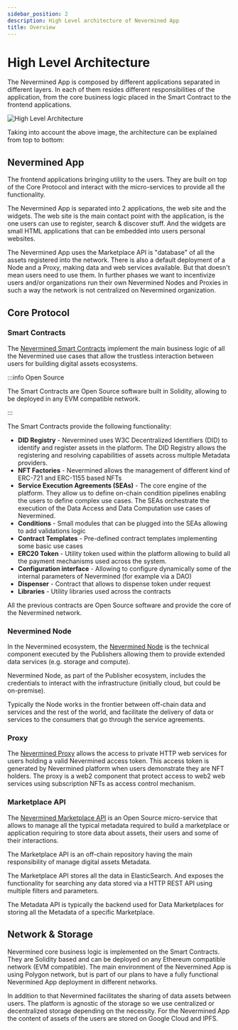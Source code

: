 ```yaml
---
sidebar_position: 2
description: High Level architecture of Nevermined App
title: Overview
---
```


# High Level Architecture

The Nevermined App is composed by different applications separated in different layers. 
In each of them resides different responsibilities of the application, from the core business logic placed in the Smart Contract to the frontend applications.

![High Level Architecture](../images/architecture/Nevermined_Stack.png)

Taking into account the above image, the architecture can be explained from top to bottom:

## Nevermined App

The frontend applications bringing utility to the users. They are built on top of the Core Protocol and interact with the micro-services to provide all the functionality.

The Nevermined App is separated into 2 applications, the web site and the widgets. The web site is the main contact point with the application, is the one users can use to register, search & discover stuff. And the widgets are small HTML applications that can be embedded into users personal websites.

The Nevermined App uses the Marketplace API is "database" of all the assets registered into the network. There is also a default deployment of a Node and a Proxy, making data and web services available. But that doesn't mean users need to use them. In further phases we want to incentivize users and/or organizations run their own Nevermined Nodes and Proxies in such a way the network is not centralized on Nevermined organization.


## Core Protocol

### Smart Contracts 

The [Nevermined Smart Contracts](https://github.com/nevermined-io/contracts/) implement the main business logic of all the Nevermined use cases that allow the trustless interaction between users for building digital assets ecosystems.

:::info Open Source

The Smart Contracts are Open Source software built in Solidity, allowing to be deployed in any EVM compatible network.

:::

The Smart Contracts provide the following functionality:

- **DID Registry** - Nevermined uses W3C Decentralized Identifiers (DID) to identify and register assets in the platform. The DID Registry allows the registering and resolving capabilities of assets across multiple Metadata providers.
- **NFT Factories** - Nevermined allows the management of different kind of ERC-721 and ERC-1155 based NFTs
- **Service Execution Agreements (SEAs)** - The core engine of the platform. They allow us to define on-chain condition pipelines enabling the users to define complex use cases. The SEAs orchestrate the execution of the Data Access and Data Computation use cases of Nevermined.
- **Conditions** - Small modules that can be plugged into the SEAs allowing to add validations logic
- **Contract Templates** - Pre-defined contract templates implementing some basic use cases
- **ERC20 Token** - Utility token used within the platform allowing to build all the payment mechanisms used across the system.
- **Configuration interface** - Allowing to configure dynamically some of the internal parameters of Nevermined (for example via a DAO)
- **Dispenser** - Contract that allows to dispense token under request
- **Libraries** - Utility libraries used across the contracts

All the previous contracts are Open Source software and provide the core of the Nevermined network.

### Nevermined Node

In the Nevermined ecosystem, the [Nevermined Node](https://github.com/nevermined-io/node) is the technical component executed by the Publishers allowing them to provide extended data services (e.g. storage and compute).

Nevermined Node, as part of the Publisher ecosystem, includes the credentials to interact with the infrastructure (initially cloud, but could be on-premise).

Typically the Node works in the frontier between off-chain data and services and the rest of the world, and facilitate the delivery of data or services to the consumers that go through the service agreements.

### Proxy

The [Nevermined Proxy](https://github.com/nevermined-io/proxy) allows the access to private HTTP web services for users holding a valid Nevermined access token. This access token is generated by Nevermined platform when users demonstrate they are NFT holders. The proxy is a web2 component that protect access to web2 web services using subscription NFTs as access control mechanism.

### Marketplace API

The [Nevermined Marketplace API](https://github.com/nevermined-io/marketplace-api) is an Open Source micro-service that allows to manage all the typical metadata required to build a marketplace or application requiring to store data about assets, their users and some of their interactions.

The Marketplace API is an off-chain repository having the main responsibility of manage digital assets Metadata.

The Marketplace API stores all the data in ElasticSearch. And exposes the functionality for searching any data stored via a HTTP REST API using multiple filters and parameters.

The Metadata API is typically the backend used for Data Marketplaces for storing all the Metadata of a specific Marketplace.



## Network & Storage

Nevermined core business logic is implemented on the Smart Contracts. They are Solidity based and can be deployed on any Ethereum compatible network (EVM compatible).
The main environment of the Nevermined App is using Polygon network, but is part of our plans to have a fully functional Nevermined App deployment in different networks.

In addition to that Nevermined facilitates the sharing of data assets between users. The platform is agnostic of the storage so we use centralized or decentralized storage depending on the necessity.
For the Nevermined App the content of assets of the users are stored on Google Cloud and IPFS.







